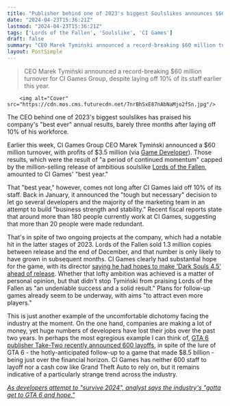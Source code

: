 ```yaml
---
title: "Publisher behind one of 2023's biggest Soulslikes announces $60 million 'best-ever' year just 3 months after laying off 10% of staff"
date: "2024-04-23T15:36:21Z"
lastmod: "2024-04-23T15:36:21Z"
tags: ['Lords of the Fallen', 'Soulslike', 'CI Games']
draft: false
summary: "CEO Marek Tymiński announced a record-breaking $60 million turnover for CI Games Group, despite laying off 10% of its staff earlier this year."
layout: PostSimple
---
```

> CEO Marek Tymiński announced a record-breaking $60 million turnover for CI Games Group, despite laying off 10% of its staff earlier this year.


        <img alt="Cover" src="https://cdn.mos.cms.futurecdn.net/7nrBhSxE87nAbNaMjo2fSn.jpg"/>
        
The CEO behind one of 2023's biggest soulslikes has praised his company's "best ever" annual results, barely three months after laying off 10% of his workforce.

Earlier this week, CI Games Group CEO Marek Tymiński announced a $60 million turnover, with profits of $3.5 million (via [<u>Game Developer</u>](https://www.gamedeveloper.com/business/ci-games-ceo-lauds-record-annual-revenues-months-after-cutting-10-percent-of-jobs)). Those results, which were the result of "a period of continued momentum" capped by the million-selling release of ambitious soulslike [Lords of the Fallen](https://www.gamesradar.com/lords-of-the-fallen-review/), amounted to CI Games' "best year." 

That "best year," however, comes not long after CI Games laid off 10% of its staff. Back in January, it announced the "tough but necessary" decision to let go several developers and the majority of the marketing team in an attempt to build "business strength and stability." Recent fiscal reports state that around more than 180 people currently work at CI Games, suggesting that more than 20 people were made redundant.

That's in spite of two ongoing projects at the company, which had a notable hit in the latter stages of 2023. Lords of the Fallen sold 1.3 million copies between release and the end of December, and that number is only likely to have grown in subsequent months. CI Games clearly had substantial hope for the game, with its director [<u>saying he had hopes to make 'Dark Souls 4.5' ahead of release</u>](https://www.gamesradar.com/the-lords-of-the-fallen-dev-wants-their-game-to-be-dark-souls-45/). Whether that lofty ambition was achieved is a matter of personal opinion, but that didn't stop Tymiński from praising Lords of the Fallen as "an undeniable success and a solid result." Plans for follow-up games already seem to be underway, with aims "to attract even more players."

This is just another example of the uncomfortable dichotomy facing the industry at the moment. On the one hand, companies are making a lot of money, yet huge numbers of developers have lost their jobs over the past two years. In perhaps the most egregious example I can think of, [<u>GTA 6 publisher Take-Two recently announced 600 layoffs</u>](https://www.gamesradar.com/gta-6-publisher-take-two-is-laying-off-hundreds-of-developers-and-canceling-projects/), in spite of the lure of GTA 6 - the hotly-anticipated follow-up to a game that made $8.5 billion - being just over the financial horizon. CI Games has neither 600 staff to layoff nor a cash cow like Grand Theft Auto to rely on, but it remains indicative of a particularly strange trend across the industry.

[<em>As developers attempt to "survive 2024", analyst says the industry's "gotta get to GTA 6 and hope."</em>](https://www.gamesradar.com/as-developers-attempt-to-survive-2024-analyst-says-the-industrys-gotta-get-to-gta-6-and-hope/)
        